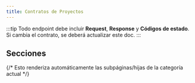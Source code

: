 ```yaml
---
title: Contratos de Proyectos
---
```



:::tip
Todo endpoint debe incluir **Request**, **Response** y **Códigos de estado**. Si cambia el contrato, se deberá actualizar este doc.
:::

## Secciones
{/* Esto renderiza automáticamente las subpáginas/hijas de la categoría actual */}
<DocCardList items={useCurrentSidebarCategory().items} />
